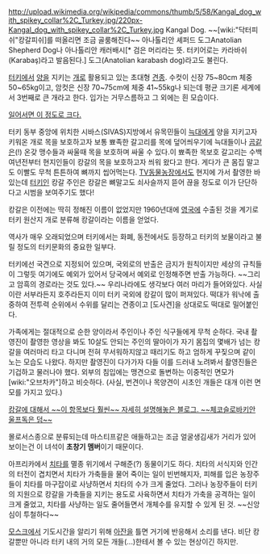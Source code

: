 http://upload.wikimedia.org/wikipedia/commons/thumb/5/58/Kangal_dog_with_spikey_collar%2C_Turkey.jpg/220px-Kangal_dog_with_spikey_collar%2C_Turkey.jpg
Kangal Dog. ~~[wiki:"닥터피쉬"캉갈피쉬]를 떠올리면 조금 골룸해진다~~ 아나톨리안 셰퍼드 도그Anatolian Shepherd Dog나 아나톨리안 캐러배시[* 검은 머리라는 뜻. 터키어로는 카라바쉬(Karabaş)라고 발음된다.] 도그(Anatolian karabash dog)라고도 불린다.

[[터키]]에서 [[양]]을 지키는 [[개]]로 활용되고 있는 초대형 [[견종]]. 수컷이 신장 75~80cm 체중 50~65kg이고, 암컷은 신장 70~75cm에 체중 41~55kg나 되는데 평균 크기론 세계에서 3번째로 큰 개라고 한다. 입가는 거무스름하고 그 외에는 흰 모습이다.

[http://www.goldismoney2.com/attachment.php?attachmentid=23376&d=1348206446&thumb=1 일어서면 이 정도로 크다.]

터키 동부 중앙에 위치한 시바스(SIVAS)지방에서 유목민들이 [[늑대]]에게 양을 지키고자 키워온 개로 목을 보호하고자 보통 뾰족한 갈고리를 목에 덮어씌우기에 늑대들이나 [[곰]]같은(!) 온갖 맹수들과 싸울때 목을 보호하며 싸울 수 있다.이 뾰족한 목보호 갈고리는 수백여년전부터 현지인들이 캉갈의 목을 보호하고자 씌워 왔다고 한다.  게다가 큰 몸집 말고도 이빨도 무척 튼튼하여 뼈까지 씹어먹는다. [[TV동물농장]]에서도 현지에 가서 촬영한 바 있는데 [[터키인]] 캉갈 주인은 캉갈은 뼈말고도 쇠사슬까지 뜯어 끊을 정도로 이가 단단하다고 시범을 보여주기도 했다!

캉갈은 이전에는 딱히 정해진 이름이 없었지만 1960년대에 [[영국]]에 수출된 것을 계기로 터키 원산지 개로 분류해 캉갈이라는 이름을 얻었다.

역사가 매우 오래되었으며 터키에서는 화폐, 동전에서도 등장하고 터키의 보물이라고 불릴 정도의 터키문화의 중요한 일부다.

터키에선 국견으로 지정되어 있으며, 국외로의 반출은 금지가 원칙이지만 세상의 규칙들이 그렇듯 여기에도 예외가 있어서 당국에서 예외로 인정해주면 반출 가능하다. ~~그리고 암흑의 경로라는 것도 있다.~~ 우리나라에도 생각보다 여러 마리가 들어와있다. 사실 이란 서부라든지 호주라든지 이미 터키 국외에 캉갈이 많이 퍼져있다. 떡대가 워낙에 출중하여 전투력 순위에서 수위를 달리는 견종이고 [도사견]을 상대로도 떡대로 밀어붙인다. 


가족에게는 절대적으로 순한 양이라서 주인이나 주인 식구들에게 무척 순하다. 국내 촬영진이 촬영한 영상을 봐도 10살도 안되는 주인의 딸아이가 자기 몸집의 몇배가 넘는 캉갈을 여러마리 타고 다니며 전혀 무서워하지않고 때리기도 하고 엄하게 꾸짖으며 같이 노는 모습도 나왔다. 하지만 촬영진이 다가가자 다들 이를 드러내 노려봐서 촬영진들은 기겁하고 물러나야 했다. 외부의 침입에는 맹견으로 돌변하는 이중적인 면모가 [wiki:"오브차카"]하고 비슷하다. (사실, 번견이나 목양견이 시초인 개들은 대개 이런 면모를 가지고 있다.)

[http://blog.naver.com/dmarvelwood?Redirect=Log&logNo=120209357060 캉갈에 대해서 ~~이 항목보다 훨씬~~ 자세히 설명해놓은 블로그. ~~체코슬로바키안 울프독은 덤~~]

몰로서스종으로 분류되는데 마스티프같은 애들하고는 조금 얼굴생김새가 거리가 있어 보이는건 이 녀석이 '''초창기 멤버'''이기 때문이다.

아프리카에서 [[치타]]를 멸종 위기에서 구해준(?) 동물이기도 하다. 치타의 서식지와 인간의 터전이 겹치면서 치타가 가축들을 물어 죽이는 일이 빈번해지자, 피해를 입은 농장주들이 치타를 마구잡이로 사냥하면서 치타의 수가 크게 줄었다. 그러나 농장주들이 터키의 지원으로 캉갈을 가축들을 지키는 용도로 사육하면서 치타가 가축을 공격하는 일이 크게 줄었고, 치타를 사냥하는 일도 줄어들면서 개체수를 유지할 수 있게 된 것.
~~신앙심이 투철하다~~
{{{#!html
<iframe width="640" height="360" src="//www.youtube.com/embed/B9P6PddQVkM" frameborder="0" allowfullscreen></iframe>}}}

[[모스크]]에서 기도시간을 알리기 위해 [[아잔]]을 틀면 거기에 반응해서 소리를 낸다. 비단 캉갈뿐만 아니라 터키 내의 거의 모든 개들(...)한테서 볼 수 있는 현상이긴 하지만.
